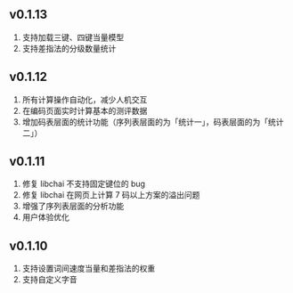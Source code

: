 ## v0.1.13

1. 支持加载三键、四键当量模型
2. 支持差指法的分级数量统计

## v0.1.12

1. 所有计算操作自动化，减少人机交互
2. 在编码页面实时计算基本的测评数据
3. 增加码表层面的统计功能（序列表层面的为「统计一」，码表层面的为「统计二」）

## v0.1.11

1. 修复 libchai 不支持固定键位的 bug
2. 修复 libchai 在网页上计算 7 码以上方案的溢出问题
3. 增强了序列表层面的分析功能
4. 用户体验优化

## v0.1.10

1. 支持设置词间速度当量和差指法的权重
2. 支持自定义字音
